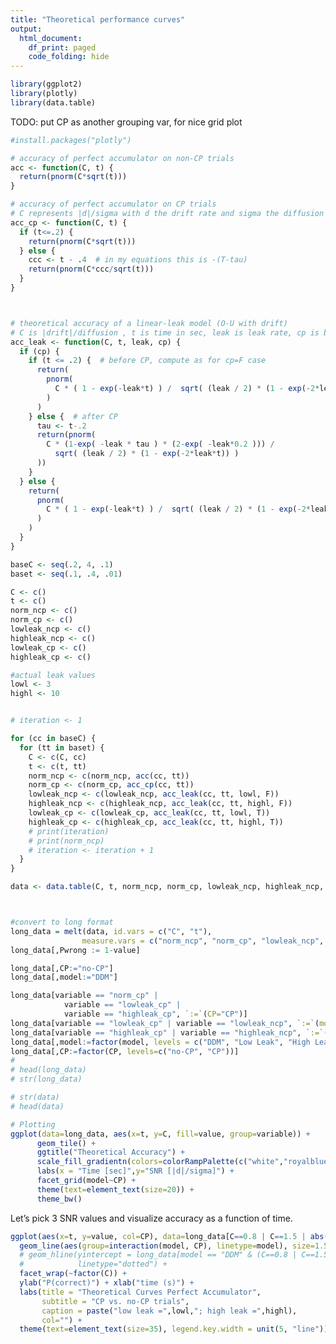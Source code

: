 ```yaml
---
title: "Theoretical performance curves"
output:
  html_document:
    df_print: paged
    code_folding: hide
---
```


```r
library(ggplot2)
library(plotly)
library(data.table)
```


TODO: put CP as another grouping var, for nice grid plot

```r
#install.packages("plotly")
```

```r

# accuracy of perfect accumulator on non-CP trials
acc <- function(C, t) {
  return(pnorm(C*sqrt(t)))
}

# accuracy of perfect accumulator on CP trials
# C represents |d|/sigma with d the drift rate and sigma the diffusion constant
acc_cp <- function(C, t) {
  if (t<=.2) {
    return(pnorm(C*sqrt(t)))
  } else {
    ccc <- t - .4  # in my equations this is -(T-tau) 
    return(pnorm(C*ccc/sqrt(t)))
  }
}



# theoretical accuracy of a linear-leak model (O-U with drift)
# C is |drift|/diffusion , t is time in sec, leak is leak rate, cp is bool: whether there is a cp or not
acc_leak <- function(C, t, leak, cp) {
  if (cp) {
    if (t <= .2) {  # before CP, compute as for cp=F case
      return(
        pnorm(
          C * ( 1 - exp(-leak*t) ) /  sqrt( (leak / 2) * (1 - exp(-2*leak*t)) )
        )
      )
    } else {  # after CP
      tau <- t-.2
      return(pnorm(
        C * (1-exp( -leak * tau ) * (2-exp( -leak*0.2 ))) / 
          sqrt( (leak / 2) * (1 - exp(-2*leak*t)) )
      ))
    }
  } else {
    return(
      pnorm(
        C * ( 1 - exp(-leak*t) ) /  sqrt( (leak / 2) * (1 - exp(-2*leak*t)) )
      )
    )
  }
}

baseC <- seq(.2, 4, .1)
baset <- seq(.1, .4, .01)

C <- c()
t <- c()
norm_ncp <- c()
norm_cp <- c()
lowleak_ncp <- c()
highleak_ncp <- c()
lowleak_cp <- c()
highleak_cp <- c()

#actual leak values
lowl <- 3
highl <- 10


# iteration <- 1

for (cc in baseC) {
  for (tt in baset) {
    C <- c(C, cc)
    t <- c(t, tt)
    norm_ncp <- c(norm_ncp, acc(cc, tt))
    norm_cp <- c(norm_cp, acc_cp(cc, tt))
    lowleak_ncp <- c(lowleak_ncp, acc_leak(cc, tt, lowl, F))
    highleak_ncp <- c(highleak_ncp, acc_leak(cc, tt, highl, F))
    lowleak_cp <- c(lowleak_cp, acc_leak(cc, tt, lowl, T))
    highleak_cp <- c(highleak_cp, acc_leak(cc, tt, highl, T))
    # print(iteration)
    # print(norm_ncp)
    # iteration <- iteration + 1
  }
}

data <- data.table(C, t, norm_ncp, norm_cp, lowleak_ncp, highleak_ncp, lowleak_cp, highleak_cp)



#convert to long format
long_data = melt(data, id.vars = c("C", "t"),
                measure.vars = c("norm_ncp", "norm_cp", "lowleak_ncp", "highleak_ncp", "lowleak_cp", "highleak_cp"))
long_data[,Pwrong := 1-value]

long_data[,CP:="no-CP"]
long_data[,model:="DDM"]

long_data[variable == "norm_cp" |
            variable == "lowleak_cp" |
            variable == "highleak_cp", `:=`(CP="CP")]
long_data[variable == "lowleak_cp" | variable == "lowleak_ncp", `:=`(model="Low Leak")]
long_data[variable == "highleak_cp" | variable == "highleak_ncp", `:=`(model="High Leak")]
long_data[,model:=factor(model, levels = c("DDM", "Low Leak", "High Leak"))]
long_data[,CP:=factor(CP, levels=c("no-CP", "CP"))]
# 
# head(long_data)
# str(long_data)
```

```r
# str(data)
# head(data)
```

```r
# Plotting
ggplot(data=long_data, aes(x=t, y=C, fill=value, group=variable)) + 
      geom_tile() +
      ggtitle("Theoretical Accuracy") + 
      scale_fill_gradientn(colors=colorRampPalette(c("white","royalblue","seagreen","orange","red","brown"))(500),name="Accuracy\n[P(correct)]") +
      labs(x = "Time [sec]",y="SNR [|d|/sigma]") +
      facet_grid(model~CP) + 
      theme(text=element_text(size=20)) +
      theme_bw()
```

Let's pick 3 SNR values and visualize accuracy as a function of time.
```r
ggplot(aes(x=t, y=value, col=CP), data=long_data[C==0.8 | C==1.5 | abs(C-3)<0.0001,]) + 
  geom_line(aes(group=interaction(model, CP), linetype=model), size=1.5) +
  # geom_hline(yintercept = long_data[model == "DDM" & (C==0.8 | C==1.5 | abs(C-3)<0.0001) & t ==.1, Pwrong],
  #            linetype="dotted") +
  facet_wrap(~factor(C)) +
  ylab("P(correct)") + xlab("time (s)") +
  labs(title = "Theoretical Curves Perfect Accumulator",
       subtitle = "CP vs. no-CP trials", 
       caption = paste("low leak =",lowl,"; high leak =",highl),
       col="") +
  theme(text=element_text(size=35), legend.key.width = unit(5, "line")) 
```
